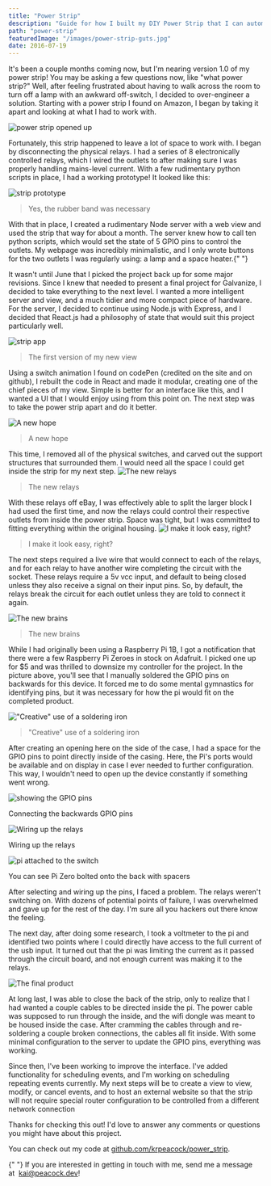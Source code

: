 ```yaml
---
title: "Power Strip"
description: "Guide for how I built my DIY Power Strip that I can automate and control using Google Home with a Raspberry Pi"
path: "power-strip"
featuredImage: "/images/power-strip-guts.jpg"
date: 2016-07-19
---
```


It's been a couple months coming now, but I'm nearing version 1.0 of my
power strip! You may be asking a few questions now, like "what power strip?"
Well, after feeling frustrated about having to walk across the room to turn
off a lamp with an awkward off-switch, I decided to over-engineer a
solution.
Starting with a power strip I found on Amazon, I began by taking it apart
and looking at what I had to work with.

![power strip opened up](./power-strip-guts.jpg)

Fortunately, this strip happened to leave a lot of space to work with. I
began by disconnecting the physical relays. I had a series of 8
electronically controlled relays, which I wired the outlets to after making
sure I was properly handling mains-level current. With a few rudimentary
python scripts in place, I had a working prototype! It looked like this:


![strip prototype](./strip-prototype.jpg)
  
> Yes, the rubber band was necessary




With that in place, I created a rudimentary Node server with a web view and
used the strip that way for about a month. The server knew how to call ten
python scripts, which would set the state of 5 GPIO pins to control the
outlets. My webpage was incredibly minimalistic, and I only wrote buttons
for the two outlets I was regularly using: a lamp and a space heater.{" "}

It wasn't until June that I picked the project back up for some major
revisions. Since I knew that needed to present a final project for
Galvanize, I decided to take everything to the next level. I wanted a more
intelligent server and view, and a much tidier and more compact piece of
hardware. For the server, I decided to continue using Node.js with Express,
and I decided that React.js had a philosophy of state that would suit this
project particularly well.

![strip app](./strip-app.png)

> The first version of my new view

Using a switch animation I found on codePen (credited on the site and on
github), I rebuilt the code in React and made it modular, creating one of
the chief pieces of my view. Simple is better for an interface like this,
and I wanted a UI that I would enjoy using from this point on. The next step
was to take the power strip apart and do it better.

![A new hope](./gutted-strip.jpg)

> A new hope

This time, I removed all of the physical switches, and carved out the
support structures that surrounded them. I would need all the space I could
get inside the strip for my next step.
![The new relays](./strip-with-relays.jpg)

> The new relays

With these relays off eBay, I was effectively able to split the larger block
I had used the first time, and now the relays could control their respective
outlets from inside the power strip. Space was tight, but I was committed to
fitting everything within the original housing.
![I make it look easy, right?](./strip-wiring.jpg)

> I make it look easy, right?

The next steps required a live wire that would connect to each of the
relays, and for each relay to have another wire completing the circuit with
the socket. These relays require a 5v vcc input, and default to being closed
unless they also receive a signal on their input pins. So, by default, the
relays break the circuit for each outlet unless they are told to connect it
again.

![The new brains](./pi-zero.jpg)

> The new brains

While I had originally been using a Raspberry Pi 1B, I got a notification
that there were a few Raspberry Pi Zeroes in stock on Adafruit. I picked one
up for \$5 and was thrilled to downsize my controller for the project. In the
picture above, you'll see that I manually soldered the GPIO pins on
backwards for this device. It forced me to do some mental gymnastics for
identifying pins, but it was necessary for how the pi would fit on the
completed product.

!["Creative" use of a soldering iron](./glory-shot.jpg)

> "Creative" use of a soldering iron

After creating an opening here on the side of the case, I had a space for
the GPIO pins to point directly inside of the casing. Here, the Pi's ports
would be available and on display in case I ever needed to further
configuration. This way, I wouldn't need to open up the device constantly if
something went wrong.

<div className="gallery">
  <img src="./backward-pins.jpg" alt="showing the GPIO pins" />
  <p>Connecting the backwards GPIO pins</p>
  <img src="./strip-wiring.jpg" alt="Wiring up the relays" />
  <p>Wiring up the relays</p>
  <img src="tidying.jpg" alt="pi attached to the switch" />
  <p>
    You can see Pi Zero bolted onto the back with spacers
  </p>
</div>

After selecting and wiring up the pins, I faced a problem. The relays
weren't switching on. With dozens of potential points of failure, I was
overwhelmed and gave up for the rest of the day. I'm sure all you hackers
out there know the feeling.

The next day, after doing some research, I took a voltmeter to the pi and
identified two points where I could directly have access to the full current
of the usb input. It turned out that the pi was limiting the current as it
passed through the circuit board, and not enough current was making it to
the relays.


![The final product](./strip-head-on.jpg)

At long last, I was able to close the back of the strip, only to realize
that I had wanted a couple cables to be directed inside the pi. The power
cable was supposed to run through the inside, and the wifi dongle was meant
to be housed inside the case. After cramming the cables through and
re-soldering a couple broken connections, the cables all fit inside. With
some minimal configuration to the server to update the GPIO pins, everything
was working.

Since then, I've been working to improve the interface. I've added
functionality for scheduling events, and I'm working on scheduling repeating
events currently. My next steps will be to create a view to view, modify, or
cancel events, and to host an external website so that the strip will not
require special router configuration to be controlled from a different
network connection

Thanks for checking this out! I'd love to answer any comments or questions
you might have about this project.

You can check out my code at [github.com/krpeacock/power_strip](github.com/krpeacock/power_strip).

<p>
  {" "}
  If you are interested in getting in touch with me, send me a message at&nbsp;
  <a href="mailto@kai@peacock.dev">kai@peacock.dev</a>!
</p>
